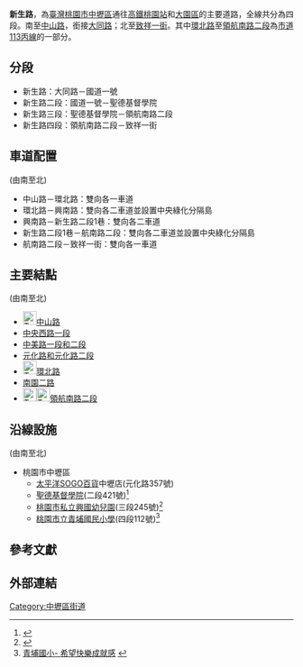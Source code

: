 {{Infobox TwRoad2|
|bgcolorh=darkgreen
|colorh=white
|code=[[市道113號#丙線|市道113丙線]]的一部分
|name=[[File:TW_CHW113c.svg|30px]]新生路
|enname=Xinsheng Road
|level=聯外道路
|length=6.06
|lastext=
|speedhigh=50
|line=
|start=[[中山路_(中壢區)|中山路]]，接[[大同路_(中壢區)|大同路]]
|end=[[致祥一街|致祥一街]]
|junc=[[File:TW_CHW114.svg|24px]][[中山路_(中壢區)|中山路]]、[[中央西路|中央西路一段]]、[[中美路|中美路一段和二段]]、<br>[[元化路|元化路和元化路二段]]、<br>[[File:TW_PHW1.svg|24px]][[環北路_(中壢區)|環北路]]、[[南園二路|南園二路]]、<br>[[File:TW_PHW31.svg|24px]][[File:TW_CHW113c.svg|24px]][[領航南路|領航南路二段]]
|img=
|cap=
|size=
|left=大同路
|leftlink=大同路 (中壢區)
|right=
|rightlink=
|leftdirection=S
|rightdirection=
|sec=4
}}
'''新生路'''，為[[臺灣|臺灣]][[桃園市|桃園市]][[中壢區|中壢區]]通往[[高鐵桃園站|高鐵桃園站]]和[[大園區|大園區]]的主要道路，全線共分為四段。南至[[中山路_(中壢區)|中山路]]，銜接[[大同路_(中壢區)|大同路]]；北至[[致祥一街|致祥一街]]。其中[[環北路_(中壢區)|環北路]]至[[領航南路|領航南路二段]]為[[市道113號#丙線|市道113丙線]]的一部分。

==分段==
* 新生路：大同路－國道一號
* 新生路二段：國道一號－聖德基督學院
* 新生路三段：聖德基督學院－領航南路二段
* 新生路四段：領航南路二段－致祥一街

==車道配置==
(由南至北)
*中山路－環北路：雙向各一車道
*環北路－興南路：雙向各二車道並設置中央綠化分隔島
*興南路－新生路二段1巷：雙向各二車道
*新生路二段1巷－航南路二段：雙向各二車道並設置中央綠化分隔島
*航南路二段－致祥一街：雙向各一車道

==主要結點==
(由南至北)
*[[File:TW_CHW114.svg|24px]][[中山路_(中壢區)|中山路]]
*[[中央西路|中央西路一段]]
*[[中美路|中美路一段和二段]]
*[[元化路|元化路和元化路二段]]
*[[File:TW_PHW1.svg|24px]][[環北路_(中壢區)|環北路]]
*[[南園二路|南園二路]]
*[[File:TW_PHW31.svg|24px]][[File:TW_CHW113c.svg|24px]][[領航南路|領航南路二段]]

== 沿線設施 ==
(由南至北)
*桃園市中壢區
**[[太平洋SOGO百貨|太平洋SOGO百貨]]中壢店(元化路357號)
**[[聖德基督學院|聖德基督學院]](二段421號)<ref>{{Cite web |url=http://www.shengte.org.tw/ |title=首頁--聖德基督學院_係屬財團法人桃園縣基督聖經教會 |access-date=2016-03-22 |archive-date=2014-12-18 |archive-url=https://web.archive.org/web/20141218181822/http://www.shengte.org.tw/ |dead-url=no }}</ref>
**[[桃園市私立興國幼兒園|桃園市私立興國幼兒園]](三段245號)<ref>{{Cite web |url=http://shingwo.topschool.com.tw/ |title=桃園市私立興國幼兒園 |access-date=2016-03-22 |archive-url=https://web.archive.org/web/20170305002958/http://shingwo.topschool.com.tw/ |archive-date=2017-03-05 |dead-url=yes }}</ref>
**[[桃園市立青埔國民小學|桃園市立青埔國民小學]](四段112號)<ref>[http://www.cpps.tyc.edu.tw/xoops3/ 青埔國小- 希望快樂成就感] {{webarchive|url=https://web.archive.org/web/20160307074616/http://www.cpps.tyc.edu.tw/xoops3/ |date=2016-03-07 }}</ref>

==參考文獻==
{{reflist}}

==外部連結==
{{Zhongli_District_Main_Roads}}

[[Category:中壢區街道|Category:中壢區街道]]